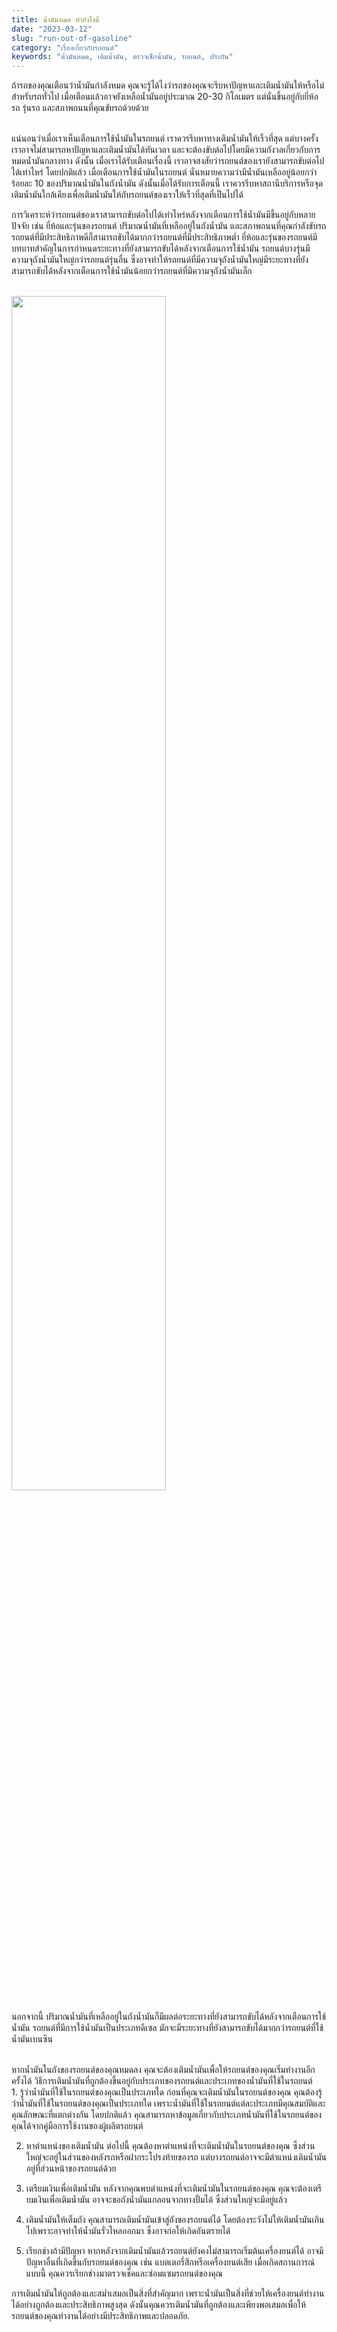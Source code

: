 ```yaml
---
title: น้ำมันหมด ทำยังไงดี
date: "2023-03-12"
slug: "run-out-of-gasoline"
category: "เรื่องเกี่ยวกับรถยนต์"
keywords: "น้ำมันหมด, เติมน้ำมัน, ตรวจเช็กน้ำมัน, รถยนต์, ประกัน"
---
```


ถ้ารถของคุณเตือนว่าน้ำมันกำลังหมด คุณจะรู้ได้ไงว่ารถของคุณจะรีบหาปัญหาและเติมน้ำมันให้หรือไม่สำหรับรถทั่วไป เมื่อเตือนแล้วอาจยังเหลือน้ำมันอยู่ประมาณ 20-30 กิโลเมตร 
แต่นั่นขึ้นอยู่กับยี่ห้อรถ รุ่นรถ และสภาพถนนที่คุณขับรถด้วยด้วย

<br />
แน่นอนว่าเมื่อเราเห็นเตือนการใช้น้ำมันในรถยนต์ เราควรรีบหาทางเติมน้ำมันให้เร็วที่สุด แต่บางครั้ง เราอาจไม่สามารถหาปัญหาและเติมน้ำมันได้ทันเวลา 
และจะต้องขับต่อไปโดยมีความกังวลเกี่ยวกับการหมดน้ำมันกลางทาง ดังนั้น เมื่อเราได้รับเตือนเรื่องนี้ เราอาจสงสัยว่ารถยนต์ของเรายังสามารถขับต่อไปได้เท่าไหร่ 
โดยปกติแล้ว เมื่อเตือนการใช้น้ำมันในรถยนต์ นั่นหมายความว่ามีน้ำมันเหลืออยู่น้อยกว่าร้อยละ 10 ของปริมาณน้ำมันในถังน้ำมัน 
ดังนั้นเมื่อได้รับการเตือนนี้ เราควรรีบหาสถานีบริการหรือจุดเติมน้ำมันใกล้เคียงเพื่อเติมน้ำมันให้กับรถยนต์ของเราให้เร็วที่สุดที่เป็นไปได้

<br />

การวิเคราะห์ว่ารถยนต์ของเราสามารถขับต่อไปได้เท่าไหร่หลังจากเตือนการใช้น้ำมันมีขึ้นอยู่กับหลายปัจจัย เช่น ยี่ห้อและรุ่นของรถยนต์ ปริมาณน้ำมันที่เหลืออยู่ในถังน้ำมัน
และสภาพถนนที่คุณกำลังขับรถ รถยนต์ที่มีประสิทธิภาพดีก็สามารถขับได้มากกว่ารถยนต์ที่มีประสิทธิภาพต่ำ
ยี่ห้อและรุ่นของรถยนต์มีบทบาทสำคัญในการกำหนดระยะทางที่ยังสามารถขับได้หลังจากเตือนการใช้น้ำมัน รถยนต์บางรุ่นมีความจุถังน้ำมันใหญ่กว่ารถยนต์รุ่นอื่น 
ซึ่งอาจทำให้รถยนต์ที่มีความจุถังน้ำมันใหญ่มีระยะทางที่ยังสามารถขับได้หลังจากเตือนการใช้น้ำมันน้อยกว่ารถยนต์ที่มีความจุถังน้ำมันเล็ก

<br />
<img src="../../images/default/unsplash-9.jpg" width="70%"></img>
<br />

นอกจากนี้ ปริมาณน้ำมันที่เหลืออยู่ในถังน้ำมันก็มีผลต่อระยะทางที่ยังสามารถขับได้หลังจากเตือนการใช้น้ำมัน 
รถยนต์ที่มีการใช้น้ำมันเป็นประเภทดีเซล มักจะมีระยะทางที่ยังสามารถขับได้มากกว่ารถยนต์ที่ใช้น้ำมันเบนซิน

<br />
หากน้ำมันในถังของรถยนต์ของคุณหมดลง คุณจะต้องเติมน้ำมันเพื่อให้รถยนต์ของคุณเริ่มทำงานอีกครั้งได้ วิธีการเติมน้ำมันที่ถูกต้องขึ้นอยู่กับประเภทของรถยนต์และประเภทของน้ำมันที่ใช้ในรถยนต์

<br />
1. รู้ว่าน้ำมันที่ใช้ในรถยนต์ของคุณเป็นประเภทใด
ก่อนที่คุณจะเติมน้ำมันในรถยนต์ของคุณ คุณต้องรู้ว่าน้ำมันที่ใช้ในรถยนต์ของคุณเป็นประเภทใด เพราะน้ำมันที่ใช้ในรถยนต์แต่ละประเภทมีคุณสมบัติและคุณลักษณะที่แตกต่างกัน โดยปกติแล้ว คุณสามารถหาข้อมูลเกี่ยวกับประเภทน้ำมันที่ใช้ในรถยนต์ของคุณได้จากคู่มือการใช้งานของผู้ผลิตรถยนต์

2. หาตำแหน่งของเติมน้ำมัน
ต่อไปนี้ คุณต้องหาตำแหน่งที่จะเติมน้ำมันในรถยนต์ของคุณ ซึ่งส่วนใหญ่จะอยู่ในส่วนของหลังรถหรือฝากระโปรงท้ายของรถ แต่บางรถยนต์อาจจะมีตำแหน่งเติมน้ำมันอยู่ที่ส่วนหน้าของรถยนต์ด้วย

3. เตรียมเงินเพื่อเติมน้ำมัน
หลังจากคุณพบตำแหน่งที่จะเติมน้ำมันในรถยนต์ของคุณ คุณจะต้องเตรียมเงินเพื่อเติมน้ำมัน อาจจะขอถังน้ำมันแกลอนจากทางปั้มได้ ซึ่งส่วนใหญ่จะมีอยู่แล้ว

4. เติมน้ำมันให้เต็มถัง
คุณสามารถเติมน้ำมันเข้าสู่ถังของรถยนต์ได้ โดยต้องระวังไม่ให้เติมน้ำมันเกินไปเพราะอาจทำให้น้ำมันรั่วไหลออกมา ซึ่งอาจก่อให้เกิดอันตรายได้

5. เรียกช่างถ้ามีปัญหา
หากหลังจากเติมน้ำมันแล้วรถยนต์ยังคงไม่สามารถเริ่มต้นเครื่องยนต์ได้ อาจมีปัญหาอื่นที่เกิดขึ้นกับรถยนต์ของคุณ เช่น แบตเตอรี่สึกหรือเครื่องยนต์เสีย เมื่อเกิดสถานการณ์แบบนี้ คุณควรเรียกช่างมาตรวจเช็คและซ่อมแซมรถยนต์ของคุณ

การเติมน้ำมันให้ถูกต้องและสม่ำเสมอเป็นสิ่งที่สำคัญมาก เพราะน้ำมันเป็นสิ่งที่ช่วยให้เครื่องยนต์ทำงานได้อย่างถูกต้องและประสิทธิภาพสูงสุด ดังนั้นคุณควรเติมน้ำมันที่ถูกต้องและเพียงพอเสมอเพื่อให้รถยนต์ของคุณทำงานได้อย่างมีประสิทธิภาพและปลอดภัย.